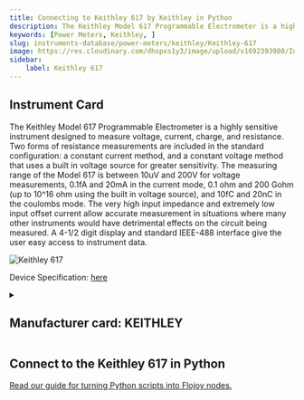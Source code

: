 ```yaml
---
title: Connecting to Keithley 617 by Keithley in Python
description: The Keithley Model 617 Programmable Electrometer is a highly sensitive instrument designed to measure voltage, current, charge, and resistance. Two forms of resistance measurements are included in the standard configuration, a constant current method, and a constant voltage method that uses a built in voltage source for greater sensitivity. The measuring range of the Model 617 is between 10uV and 200V for voltage measurements, 0.1fA and 20mA in the current mode, 0.1 ohm and 200 Gohm (up to 10^16 ohm using the built in voltage source), and 10fC and 20nC in the coulombs mode. The very high input impedance and extremely low input offset current allow accurate measurement in situations where many other instruments would have detrimental effects on the circuit being measured. A 4-1/2 digit display and standard IEEE-488 interface give the user easy access to instrument data.
keywords: [Power Meters, Keithley, ] 
slug: instruments-database/power-meters/keithley/Keithley-617 
image: https://res.cloudinary.com/dhopxs1y3/image/upload/v1692393980/Instruments/Power%20Meters/Keithley-617/file.png
sidebar:
    label: Keithley 617 
---
```



## Instrument Card

The Keithley Model 617 Programmable Electrometer is a highly sensitive instrument designed to measure voltage, current, charge, and resistance. Two forms of resistance measurements are included in the standard configuration: a constant current method, and a constant voltage method that uses a built in voltage source for greater sensitivity. The measuring range of the Model 617 is between 10uV and 200V for voltage measurements, 0.1fA and 20mA in the current mode, 0.1 ohm and 200 Gohm (up to 10^16 ohm using the built in voltage source), and 10fC and 20nC in the coulombs mode. The very high input impedance and extremely low input offset current allow accurate measurement in situations where many other instruments would have detrimental effects on the circuit being measured. A 4-1/2 digit display and standard IEEE-488 interface give the user easy access to instrument data.

![Keithley 617](https://res.cloudinary.com/dhopxs1y3/image/upload/v1692393980/Instruments/Power%20Meters/Keithley-617/file.png)

Device Specification: [here](https://www.artisantg.com/TestMeasurement/51803-1/Keithley-617-Programmable-Electrometer)

<details style={{ marginTop: "15px"}}>
<summary><h2 style={{display:'inline'}}>Manufacturer card: KEITHLEY</h2></summary>

![KEITHLEY](https://res.cloudinary.com/dhopxs1y3/image/upload/v1692806202/Instruments/Vendor%20Logos/Keithley.png)

Keithley Instruments is a measurement and instrument company headquartered in Solon, Ohio, that develops, manufactures, markets, and sells data acquisition products, as well as complete systems for high-volume production and assembly testing.

- Headquarters: Cleveland, Ohio, United States
- Yearly Revenue (millions, USD): 110.6
- Vendor Website: [here](https://www.tek.com/en)

</details>


<FeaturedInstrumentVideo category="POWER_METERS" />

## Connect to the Keithley 617 in Python

[Read our guide for turning Python scripts into Flojoy nodes.](https://docs.flojoy.ai/contribution/blocks/custom-flojoy-block/)



<Tabs>
<TabItem value="Flojoy" label="Flojoy" className="flojoy-instrument-tabs">

<SectionsCard category="POWER_METERS" manufacturer="Keithley"></SectionsCard>

</TabItem>
</Tabs>